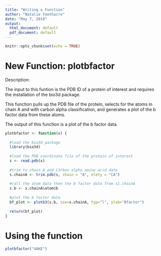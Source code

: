 ```yaml
---
title: "Writing a Function"
author: "Natalie Toothacre"
date: "May 7, 2018"
output:
  html_document: default
  pdf_document: default
---
```


```r
knitr::opts_chunk$set(echo = TRUE)
```

# New Function: plotbfactor 

Description:

The input to this funtion is the PDB ID of a protein of interest and requires the installation of the bio3d package.

This function pulls up the PDB file of the protein, selects for the atoms in chain A and with carbon alpha classification, and generates a plot of the b factor data from these atoms.

The output of this function is a plot of the b factor data.
  

```r

plotbfactor <- function(x) {
  
  #load the bio3d package
  library(bio3d)
  
  #load the PDB coordinate file of the protein of interest
  s <- read.pdb(x)
  
  #trim to chain A and Carbon alpha amino acid data
  s.chainA <- trim.pdb(s, chain = "A", elety = "CA")
  
  #call the atom data then the b factor data from s1.chainA
  s.b <- s.chainA$atom$b
  
  #plot the b factor data
  bf_plot <- plotb3(s.b, sse=s.chainA, typ="l", ylab="Bfactor")
  
  return(bf_plot)
}

```


# Using the function

```r

plotbfactor("4AKE")

```



